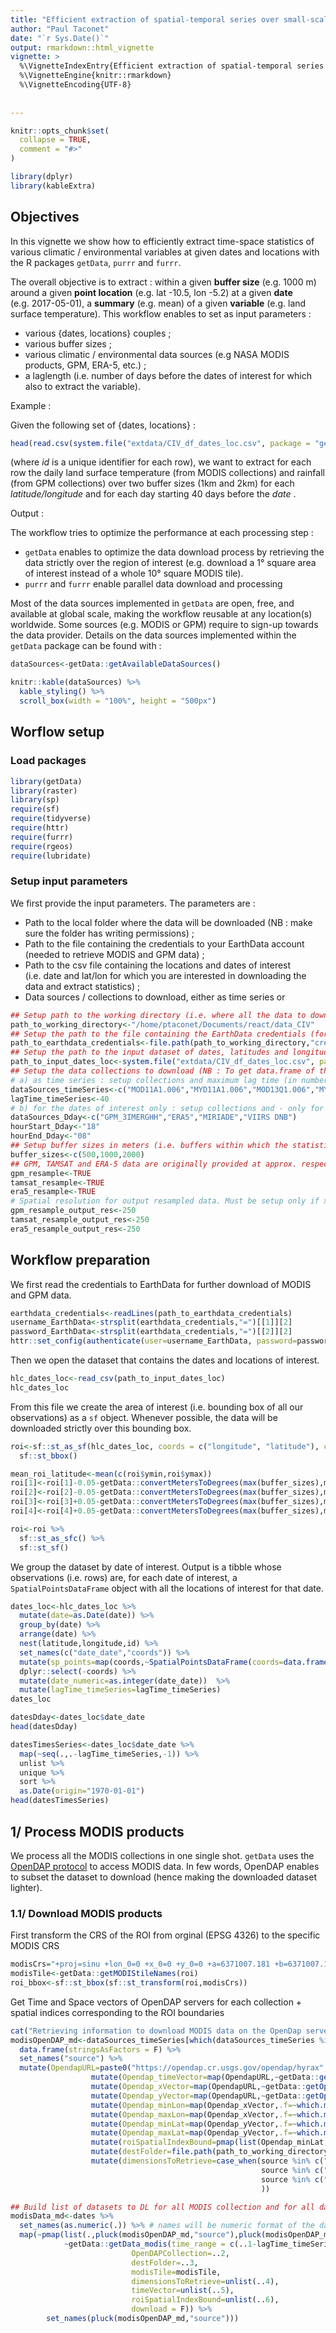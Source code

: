 ```yaml
---
title: "Efficient extraction of spatial-temporal series over small-scale areas"
author: "Paul Taconet"
date: "`r Sys.Date()`"
output: rmarkdown::html_vignette
vignette: >
  %\VignetteIndexEntry{Efficient extraction of spatial-temporal series over small-scale areas}
  %\VignetteEngine{knitr::rmarkdown}
  %\VignetteEncoding{UTF-8}
  
  
---
```


```r
knitr::opts_chunk$set(
  collapse = TRUE,
  comment = "#>"
)
```

```r
library(dplyr)
library(kableExtra)
```

## Objectives

In this vignette we show how to efficiently extract time-space statistics of various climatic / environmental variables at given dates and locations with the R packages `getData`, `purrr` and `furrr`.

The overall objective is to extract : within a given **buffer size** (e.g. 1000 m) around a given **point location** (e.g. lat -10.5, lon -5.2) at a given **date** (e.g. 2017-05-01), a **summary** (e.g. mean) of a given **variable** (e.g. land surface temperature). This workflow enables to set as input parameters : 

- various {dates, locations} couples ;
- various buffer sizes ;
- various climatic / environmental data sources (e.g NASA MODIS products, GPM, ERA-5, etc.) ;
- a laglength (i.e. number of days before the dates of interest for which also to extract the variable).

Example : 

Given the following set of {dates, locations} :

```r
head(read.csv(system.file("extdata/CIV_df_dates_loc.csv", package = "getData")),row.names = F,10)
```

(where *id* is a unique identifier for each row), we want to extract for each row the daily land surface temperature (from MODIS collections) and rainfall (from GPM collections) over two buffer sizes (1km and 2km) for each *latitude/longitude* and for each day starting 40 days before the *date* .


Output : 

The workflow tries to optimize the performance at each processing step : 

- `getData` enables to optimize the data download process by retrieving the data strictly over the region of interest (e.g. download a 1° square area of interest instead of a whole 10° square MODIS tile). 
- `purrr` and `furrr` enable parallel data download and processing


Most of the data sources implemented in `getData` are open, free, and available at global scale, making the workflow reusable at any location(s) worldwide. Some sources (e.g. MODIS or GPM) require to sign-up towards the data provider. Details on the data sources implemented within the `getData` package can be found with : 

```r
dataSources<-getData::getAvailableDataSources()
```
```r
knitr::kable(dataSources) %>%
  kable_styling() %>%
  scroll_box(width = "100%", height = "500px")
```

## Worflow setup

### Load packages
```r
library(getData)
library(raster)
library(sp)
require(sf)
require(tidyverse)
require(httr)
require(furrr)
require(rgeos)
require(lubridate)
```


### Setup input parameters 

We first provide the input parameters. The parameters are : 

- Path to the local folder where the data will be downloaded (NB : make sure the folder has writing permissions) ;
- Path to the file containing the credentials to your EarthData account (needed to retrieve MODIS and GPM data) ;
- Path to the csv file containing the locations and dates of interest (i.e. date and lat/lon for which you are interested in downloading the data and extract statistics) ;
- Data sources / collections to download, either as time series or 

```r
## Setup path to the working directory (i.e. where all the data to downloaded will be stored)
path_to_working_directory<-"/home/ptaconet/Documents/react/data_CIV"  
## Setup the path to the file containing the EarthData credentials (for NASA datasets). See example at system.file("example-data/credentials_earthdata.txt", package = "getData")
path_to_earthdata_credentials<-file.path(path_to_working_directory,"credentials_earthdata.txt")
## Setup the path to the input dataset of dates, latitudes and longitudes of interest
path_to_input_dates_loc<-system.file("extdata/CIV_df_dates_loc.csv", package = "getData")
## Setup the data collections to download (NB : To get data.frame of the data sources / collections implemented : getData::getAvailableDataSources() )
# a) as time series : setup collections and maximum lag time (in number of days) 
dataSources_timeSeries<-c("MOD11A1.006","MYD11A1.006","MOD13Q1.006","MYD13Q1.006","MOD16A2.006","MYD16A2.006","GPM_3IMERGDF","TAMSAT")
lagTime_timeSeries<-40
# b) for the dates of interest only : setup collections and - only for the data with hourly or half-hourly time resolutions (e.g. GPM_3IMERGHH or ERA5 ) - starting and ending times :
dataSources_Dday<-c("GPM_3IMERGHH","ERA5","MIRIADE","VIIRS DNB")
hourStart_Dday<-"18"
hourEnd_Dday<-"08"
## Setup buffer sizes in meters (i.e. buffers within which the statistics will be calculated)
buffer_sizes<-c(500,1000,2000)
## GPM, TAMSAT and ERA-5 data are originally provided at approx. respectively 10km, 4km and 27km spatial resolutions. Resample them spatially ? If TRUE, resample with use bilinear interpolation
gpm_resample<-TRUE
tamsat_resample<-TRUE
era5_resample<-TRUE
# Spatial resolution for output resampled data. Must be setup only if xxx_resample is set to TRUE
gpm_resample_output_res<-250
tamsat_resample_output_res<-250
era5_resample_output_res<-250
```


## Workflow preparation

We first read the credentials to EarthData for further download of MODIS and GPM data.

```r
earthdata_credentials<-readLines(path_to_earthdata_credentials)
username_EarthData<-strsplit(earthdata_credentials,"=")[[1]][2]
password_EarthData<-strsplit(earthdata_credentials,"=")[[2]][2]
httr::set_config(authenticate(user=username_EarthData, password=password_EarthData, type = "basic"))
```

Then we open the dataset that contains the dates and locations of interest.

```r
hlc_dates_loc<-read_csv(path_to_input_dates_loc)
hlc_dates_loc
```

From this file we create the area of interest (i.e. bounding box of all our observations) as a `sf` object.
Whenever possible, the data will be downloaded strictly over this bounding box.

```r
roi<-sf::st_as_sf(hlc_dates_loc, coords = c("longitude", "latitude"), crs = 4326) %>% 
  sf::st_bbox()

mean_roi_latitude<-mean(c(roi$ymin,roi$ymax))
roi[1]<-roi[1]-0.05-getData::convertMetersToDegrees(max(buffer_sizes),mean_roi_latitude) #xmin
roi[2]<-roi[2]-0.05-getData::convertMetersToDegrees(max(buffer_sizes),mean_roi_latitude) #ymin
roi[3]<-roi[3]+0.05-getData::convertMetersToDegrees(max(buffer_sizes),mean_roi_latitude) #xmin
roi[4]<-roi[4]+0.05-getData::convertMetersToDegrees(max(buffer_sizes),mean_roi_latitude) #ymin

roi<-roi %>% 
  sf::st_as_sfc() %>% 
  sf::st_sf()
```

We group the dataset by date of interest. Output is a tibble whose observations (i.e. rows) are, for each date of interest, a `SpatialPointsDataFrame` object with all the locations of interest for that date.

```r
dates_loc<-hlc_dates_loc %>% 
  mutate(date=as.Date(date)) %>%
  group_by(date) %>%
  arrange(date) %>%
  nest(latitude,longitude,id) %>%
  set_names(c("date_date","coords")) %>%
  mutate(sp_points=map(coords,~SpatialPointsDataFrame(coords=data.frame(.$longitude,.$latitude),data=.,proj4string=CRS("+init=epsg:4326")))) %>%
  dplyr::select(-coords) %>%
  mutate(date_numeric=as.integer(date_date))  %>%
  mutate(lagTime_timeSeries=lagTime_timeSeries)
dates_loc

datesDday<-dates_loc$date_date
head(datesDday)

datesTimesSeries<-dates_loc$date_date %>%
  map(~seq(.,.-lagTime_timeSeries,-1)) %>%
  unlist %>%
  unique %>%
  sort %>%
  as.Date(origin="1970-01-01")
head(datesTimesSeries)
```


## 1/ Process MODIS products

We process all the MODIS collections in one single shot. `getData` uses the [OpenDAP protocol](https://en.wikipedia.org/wiki/OPeNDAP) to access MODIS data. In few words, OpenDAP enables to subset  the dataset to download (hence making the downloaded dataset lighter).

### 1.1/ Download MODIS products

First transform the CRS of the ROI from orginal (EPSG 4326) to the specific MODIS CRS

```r
modisCrs="+proj=sinu +lon_0=0 +x_0=0 +y_0=0 +a=6371007.181 +b=6371007.181 +units=m +no_defs"
modisTile<-getData::getMODIStileNames(roi)
roi_bbox<-sf::st_bbox(sf::st_transform(roi,modisCrs))
```

Get Time and Space vectors of OpenDAP servers for each collection + spatial indices corresponding to the ROI boundaries

```r
cat("Retrieving information to download MODIS data on the OpenDap servers...\n")
modisOpenDAP_md<-dataSources_timeSeries[which(dataSources_timeSeries %in% c("MOD11A1.006","MYD11A1.006","MOD11A2.006","MYD11A2.006","MOD13Q1.006","MYD13Q1.006","MOD16A2.006","MYD16A2.006"))] %>% 
  data.frame(stringsAsFactors = F) %>%
  set_names("source") %>%
  mutate(OpendapURL=paste0("https://opendap.cr.usgs.gov/opendap/hyrax","/",source,"/",modisTile,".ncml")) %>%
                  mutate(Opendap_timeVector=map(OpendapURL,~getData::getOpenDAPvector(.,"time"))) %>%
                  mutate(Opendap_xVector=map(OpendapURL,~getData::getOpenDAPvector(.,"XDim"))) %>%
                  mutate(Opendap_yVector=map(OpendapURL,~getData::getOpenDAPvector(.,"YDim"))) %>%
                  mutate(Opendap_minLon=map(Opendap_xVector,.f=~which.min(abs(.x-roi_bbox$xmin))-1)) %>%
                  mutate(Opendap_maxLon=map(Opendap_xVector,.f=~which.min(abs(.x-roi_bbox$xmax))-1)) %>%
                  mutate(Opendap_minLat=map(Opendap_yVector,.f=~which.min(abs(.x-roi_bbox$ymax))-1)) %>%
                  mutate(Opendap_maxLat=map(Opendap_yVector,.f=~which.min(abs(.x-roi_bbox$ymin))-1)) %>%
                  mutate(roiSpatialIndexBound=pmap(list(Opendap_minLat,Opendap_maxLat,Opendap_minLon,Opendap_maxLon),.f=~c(..1,..2,..3,..4))) %>%
                  mutate(destFolder=file.path(path_to_working_directory,source)) %>%
                  mutate(dimensionsToRetrieve=case_when(source %in% c("MOD11A1.006","MYD11A1.006","MOD11A2.006","MYD11A2.006") ~ list(c("LST_Day_1km","LST_Night_1km")),
                                                        source %in% c("MOD13Q1.006","MYD13Q1.006") ~ list(c("_250m_16_days_NDVI","_250m_16_days_EVI")),
                                                        source %in% c("MOD16A2.006","MYD16A2.006") ~ list(c("ET_500m"))
                                                        ))

```

```r
## Build list of datasets to DL for all MODIS collection and for all dates
modisData_md<-dates %>%
  set_names(as.numeric(.)) %>% # names will be numeric format of the dates (days since 1970-01-01)
  map(~pmap(list(.,pluck(modisOpenDAP_md,"source"),pluck(modisOpenDAP_md,"destFolder"),pluck(modisOpenDAP_md,"dimensionsToRetrieve"),pluck(modisOpenDAP_md,"Opendap_timeVector"),pluck(modisOpenDAP_md,"roiSpatialIndexBound")),
            ~getData::getData_modis(time_range = c(..1-lagTime_timeSeries,..1),
                           OpenDAPCollection=..2,
                           destFolder=..3,
                           modisTile=modisTile,
                           dimensionsToRetrieve=unlist(..4),
                           timeVector=unlist(..5),
                           roiSpatialIndexBound=unlist(..6),
                           download = F)) %>%
        set_names(pluck(modisOpenDAP_md,"source")))
```
